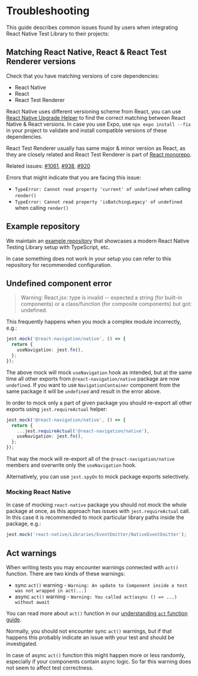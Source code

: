 # Troubleshooting

This guide describes common issues found by users when integrating React Native Test Library to their projects:

## Matching React Native, React & React Test Renderer versions

Check that you have matching versions of core dependencies:

- React Native
- React
- React Test Renderer

React Native uses different versioning scheme from React, you can use [React Native Upgrade Helper](https://react-native-community.github.io/upgrade-helper/) to find the correct matching between React Native & React versions. In case you use Expo, use `npx expo install --fix` in your project to validate and install compatible versions of these dependencies.

React Test Renderer usually has same major & minor version as React, as they are closely related and React Test Renderer is part of [React monorepo](https://github.com/facebook/react).

Related issues: [#1061](https://github.com/callstack/react-native-testing-library/issues/1061), [#938](https://github.com/callstack/react-native-testing-library/issues/938), [#920](https://github.com/callstack/react-native-testing-library/issues/920)

Errors that might indicate that you are facing this issue:

- `TypeError: Cannot read property 'current' of undefined` when calling `render()`
- `TypeError: Cannot read property 'isBatchingLegacy' of undefined` when calling `render()`

## Example repository

We maintain an [example repository](https://github.com/callstack/react-native-testing-library/tree/main/examples/basic) that showcases a modern React Native Testing Library setup with TypeScript, etc.

In case something does not work in your setup you can refer to this repository for recommended configuration.

## Undefined component error

> Warning: React.jsx: type is invalid -- expected a string (for built-in components) or a class/function (for composite components) but got: undefined.

This frequently happens when you mock a complex module incorrectly, e.g.:

```ts
jest.mock('@react-navigation/native', () => {
  return {
    useNavigation: jest.fn(),
  };
});
```

The above mock will mock `useNavigation` hook as intended, but at the same time all other exports from `@react-navigation/native` package are now `undefined`. If you want to use `NavigationContainer` component from the same package it will be `undefined` and result in the error above.

In order to mock only a part of given package you should re-export all other exports using `jest.requireActual` helper:

```ts
jest.mock('@react-navigation/native', () => {
  return {
    ...jest.requireActual('@react-navigation/native'),
    useNavigation: jest.fn(),
  };
});
```

That way the mock will re-export all of the `@react-navigation/native` members and overwrite only the `useNavigation` hook.

Alternatively, you can use `jest.spyOn` to mock package exports selectively.

### Mocking React Native

In case of mocking `react-native` package you should not mock the whole package at once, as this approach has issues with `jest.requireActual` call. In this case it is recommended to mock particular library paths inside the package, e.g.:

```ts title=jest-setup.ts
jest.mock('react-native/Libraries/EventEmitter/NativeEventEmitter');
```

## Act warnings

When writing tests you may encounter warnings connected with `act()` function. There are two kinds of these warnings:

- sync `act()` warning - `Warning: An update to Component inside a test was not wrapped in act(...)`
- async `act()` warning - `Warning: You called act(async () => ...) without await`

You can read more about `act()` function in our [understanding `act` function guide](https://callstack.github.io/react-native-testing-library/docs/understanding-act).

Normally, you should not encounter sync `act()` warnings, but if that happens this probably indicate an issue with your test and should be investigated.

In case of async `act()` function this might happen more or less randomly, especially if your components contain async logic. So far this warning does not seem to affect test correctness.
